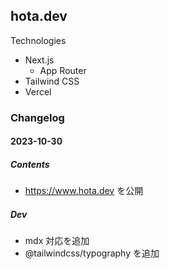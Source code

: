 ## hota.dev

Technologies

- Next.js
  - App Router
- Tailwind CSS
- Vercel

### Changelog

#### 2023-10-30

##### Contents

- <https://www.hota.dev> を公開

##### Dev

- mdx 対応を追加
- @tailwindcss/typography を追加
